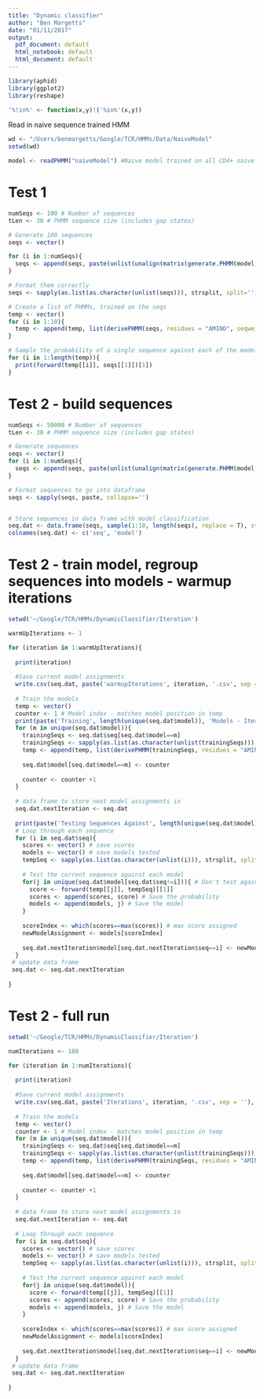 ```yaml
---
title: "Dynamic classifier"
author: "Ben Margetts"
date: "01/11/2017"
output:
  pdf_document: default
  html_notebook: default
  html_document: default
---
```


```r
library(aphid)
library(ggplot2)
library(reshape)
```

```r
'%!in%' <- function(x,y)!('%in%'(x,y))
```

Read in naive sequence trained HMM

```r
wd <- "/Users/benmargetts/Google/TCR/HMMs/Data/NaiveModel"
setwd(wd)

model <- readPHMM("naiveModel") #Naive model trained on all CD4+ naive cells, all seqs, not just uniques.

```

# Test 1
```r
numSeqs <- 100 # Number of sequences
tLen <- 30 # PHMM sequence size (includes gap states)

# Generate 100 sequences
seqs <- vector()

for (i in 1:numSeqs){
  seqs <- append(seqs, paste(unlist(unalign(matrix(generate.PHMM(model, tLen), ncol=tLen))),collapse=''))
}

# Format them correctly
seqs <- sapply(as.list(as.character(unlist(seqs))), strsplit, split='')

# Create a list of PHMMs, trained on the seqs
temp <- vector()
for (i in 1:10){
  temp <- append(temp, list(derivePHMM(seqs, residues = "AMINO", seqweights = NULL, quiet = T)))
}

# Sample the probability of a single sequence against each of the models
for (i in 1:length(temp)){
  print(forward(temp[[i]], seqs[[1]])[1])
}
```



# Test 2 - build sequences
```r
numSeqs <- 50000 # Number of sequences
tLen <- 30 # PHMM sequence size (includes gap states)

# Generate sequences
seqs <- vector()
for (i in 1:numSeqs){
  seqs <- append(seqs, paste(unlist(unalign(matrix(generate.PHMM(model, tLen), ncol=tLen))),collapse=''))
}

# Format sequences to go into dataframe
seqs <- sapply(seqs, paste, collapse='')


# Store sequences in data frame with model classification
seq.dat <- data.frame(seqs, sample(1:10, length(seqs), replace = T), stringsAsFactors = F)
colnames(seq.dat) <- c('seq', 'model')
```


# Test 2 - train model, regroup sequences into models - warmup iterations
```r
setwd('~/Google/TCR/HMMs/DynamicClassifier/Iteration')

warmUpIterations <- 1

for (iteration in 1:warmUpIterations){
  
  print(iteration)
  
  #Save current model assignments
  write.csv(seq.dat, paste('warmupIterations', iteration, '.csv', sep = ''), row.names = F)
  
  # Train the models
  temp <- vector()
  counter <- 1 # Model index - matches model position in temp
  print(paste('Training', length(unique(seq.dat$model)), 'Models - Iteration:', iteration))
  for (m in unique(seq.dat$model)){
    trainingSeqs <- seq.dat$seq[seq.dat$model==m]
    trainingSeqs <- sapply(as.list(as.character(unlist(trainingSeqs))), strsplit, split='')
    temp <- append(temp, list(derivePHMM(trainingSeqs, residues = "AMINO", seqweights = NULL, quiet = T, cores = 'autodetect')))
    
    seq.dat$model[seq.dat$model==m] <- counter
    
    counter <- counter +1
  }
  
  # data frame to store next model assignments in
  seq.dat.nextIteration <- seq.dat
  
  print(paste('Testing Sequences Against', length(unique(seq.dat$model)), 'Models - Iteration:', iteration))
  # Loop through each sequence
  for (i in seq.dat$seq){
    scores <- vector() # save scores
    models <- vector() # save models tested
    tempSeq <- sapply(as.list(as.character(unlist(i))), strsplit, split='') # format the current sequence
    
    # Test the current sequence against each model
    for(j in unique(seq.dat$model[seq.dat$seq!=i])){ # Don't test against the sequence's own model for the warm up runs
      score <- forward(temp[[j]], tempSeq)[[1]] 
      scores <- append(scores, score) # Save the probability
      models <- append(models, j) # Save the model
    }
    
    scoreIndex <- which(scores==max(scores)) # max score assigned
    newModelAssignment <- models[scoreIndex]
    
    seq.dat.nextIteration$model[seq.dat.nextIteration$seq==i] <- newModelAssignment
  }
 # update data frame
 seq.dat <- seq.dat.nextIteration
 
}
```

# Test 2 - full run
```r
setwd('~/Google/TCR/HMMs/DynamicClassifier/Iteration')

numIterations <- 100

for (iteration in 1:numIterations){
  
  print(iteration)
  
  #Save current model assignments
  write.csv(seq.dat, paste('Iterations', iteration, '.csv', sep = ''), row.names = F)
  
  # Train the models
  temp <- vector()
  counter <- 1 # Model index - matches model position in temp
  for (m in unique(seq.dat$model)){
    trainingSeqs <- seq.dat$seq[seq.dat$model==m]
    trainingSeqs <- sapply(as.list(as.character(unlist(trainingSeqs))), strsplit, split='')
    temp <- append(temp, list(derivePHMM(trainingSeqs, residues = "AMINO", seqweights = NULL, quiet = T)))
    
    seq.dat$model[seq.dat$model==m] <- counter
    
    counter <- counter +1
  }
  
  # data frame to store next model assignments in
  seq.dat.nextIteration <- seq.dat
  
  # Loop through each sequence
  for (i in seq.dat$seq){
    scores <- vector() # save scores
    models <- vector() # save models tested
    tempSeq <- sapply(as.list(as.character(unlist(i))), strsplit, split='') # format the current sequence
    
    # Test the current sequence against each model
    for(j in unique(seq.dat$model)){
      score <- forward(temp[[j]], tempSeq)[[1]] 
      scores <- append(scores, score) # Save the probability
      models <- append(models, j) # Save the model
    }
    
    scoreIndex <- which(scores==max(scores)) # max score assigned
    newModelAssignment <- models[scoreIndex]
    
    seq.dat.nextIteration$model[seq.dat.nextIteration$seq==i] <- newModelAssignment
  }
 # update data frame
 seq.dat <- seq.dat.nextIteration
 
}



```

